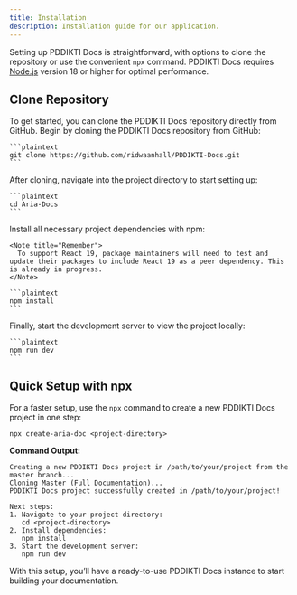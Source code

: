 ```yaml
---
title: Installation
description: Installation guide for our application.
---
```


Setting up PDDIKTI Docs is straightforward, with options to clone the repository or use the convenient `npx` command. PDDIKTI Docs requires [Node.js](https://nodejs.org/) version 18 or higher for optimal performance.

## Clone Repository
To get started, you can clone the PDDIKTI Docs repository directly from GitHub. 
<Stepper>
  <StepperItem title="Step 1: Clone the PDDIKTI Docs Repository">
    Begin by cloning the PDDIKTI Docs repository from GitHub:

    ```plaintext
    git clone https://github.com/ridwaanhall/PDDIKTI-Docs.git
    ```
  </StepperItem>

  <StepperItem title="Step 2: Access the Project Directory">
    After cloning, navigate into the project directory to start setting up:

    ```plaintext
    cd Aria-Docs
    ```
  </StepperItem>

  <StepperItem title="Step 3: Install Required Dependencies">
    Install all necessary project dependencies with npm:

    <Note title="Remember">
      To support React 19, package maintainers will need to test and update their packages to include React 19 as a peer dependency. This is already in progress.
    </Note>

    ```plaintext
    npm install
    ```
  </StepperItem>

  <StepperItem title="Step 4: Launch the Development Server">
    Finally, start the development server to view the project locally:

    ```plaintext
    npm run dev
    ```
  </StepperItem>
</Stepper>

## Quick Setup with npx

For a faster setup, use the `npx` command to create a new PDDIKTI Docs project in one step:

```plaintext
npx create-aria-doc <project-directory>
```

**Command Output:**

```plaintext
Creating a new PDDIKTI Docs project in /path/to/your/project from the master branch...
Cloning Master (Full Documentation)...
PDDIKTI Docs project successfully created in /path/to/your/project!

Next steps:
1. Navigate to your project directory:
   cd <project-directory>
2. Install dependencies:
   npm install
3. Start the development server:
   npm run dev
```

With this setup, you’ll have a ready-to-use PDDIKTI Docs instance to start building your documentation.